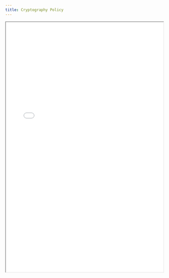 ```yaml
---
title: Cryptography Policy
---
```


<iframe
  src="/files/compliance/policies/cryptography-policy-bsi_EN.pdf"
  width="100%"
  height="800px"
  style={{ border: '1px solid #ccc', borderRadius: '8px' }}
  title="Cryptography Policy"
/>